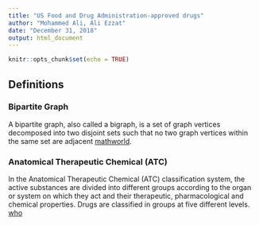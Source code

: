 ```yaml
---
title: "US Food and Drug Administration-approved drugs"
author: "Mohammed Ali, Ali Ezzat"
date: "December 31, 2018"
output: html_document
---
```


```r
knitr::opts_chunk$set(echo = TRUE)
```

## Definitions
### Bipartite Graph
A bipartite graph, also called a bigraph, is a set of graph vertices decomposed into two disjoint sets such that no two graph vertices within the same set are adjacent [mathworld](http://mathworld.wolfram.com/BipartiteGraph.html). 

### Anatomical Therapeutic Chemical (ATC) 
In the Anatomical Therapeutic Chemical (ATC) classification system, the active substances are divided into different groups according to the organ or system on which they act and their therapeutic, pharmacological and chemical properties. 
Drugs are classified in groups at five different levels. [who](https://www.who.int/medicines/regulation/medicines-safety/toolkit_atc/en/)
